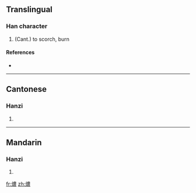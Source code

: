 ==Translingual==

===Han character===
{{Han char|rn=86|rad=火|as=13|sn=17|four=|canj=火廿田女 (FTWV)}}

# (Cant.) to scorch, burn

====References====
* {{Han ref|kx=0685.201|hdz=32240.181|uh=71F6|ud=29174}}

----

==Cantonese==

===Hanzi===
{{yue-hanzi|jyut=|y=nung1}}

# {{defn|Cantonese}}

----

==Mandarin==

===Hanzi===
{{cmn-hanzi|pin=|wg=}}

# {{defn|Mandarin}}

[[fr:燶]]
[[zh:燶]]